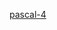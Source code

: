 {{User language-4|pas|这个用户能'''[[:Category:Pas-4 使用者|专业地]]'''使用'''[[:Category:Pas 使用者|Pascal]]'''。|Pascal}}<noinclude>
[[Category:程式用戶框模板|pascal-4]]
</noinclude>